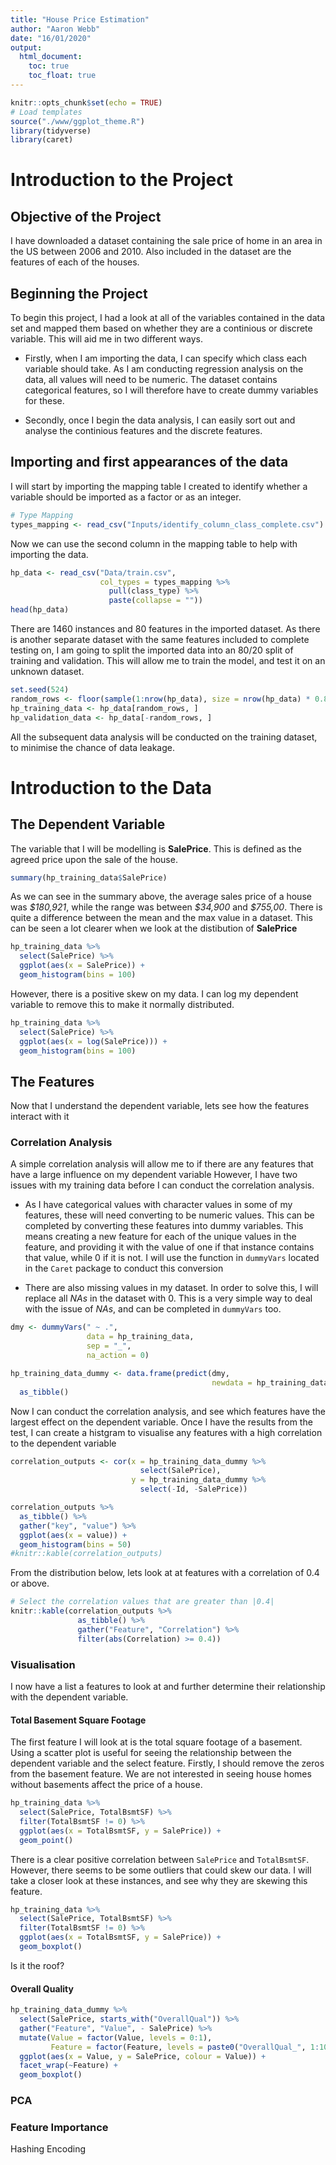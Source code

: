 ```yaml
---
title: "House Price Estimation"
author: "Aaron Webb"
date: "16/01/2020"
output: 
  html_document:
    toc: true
    toc_float: true
---
```


```r
knitr::opts_chunk$set(echo = TRUE)
# Load templates
source("./www/ggplot_theme.R")
library(tidyverse)
library(caret)
```

# Introduction to the Project
## Objective of the Project

I have downloaded a dataset containing the sale price of home in an area in the US between 2006 and 2010.
Also included in the dataset are the features of each of the houses.

## Beginning the Project
To begin this project, I had a look at all of the variables contained in the data set
and mapped them based on whether they are a continious or discrete variable. 
This will aid me in two different ways.

* Firstly, when I am importing the data, I can specify which class each variable should take.
  As I am conducting regression analysis on the data, all values will need to be numeric. The dataset 
  contains categorical features, so I will therefore have to create dummy variables for these.

* Secondly, once I begin the data analysis, I can easily sort out and analyse the continious features 
  and the discrete features.

## Importing and first appearances of the data
I will start by importing the mapping table I created to identify whether a variable should be imported
as a factor or as an integer.

```r
# Type Mapping
types_mapping <- read_csv("Inputs/identify_column_class_complete.csv")
```

Now we can use the second column in the mapping table to help with importing the data.

```r
hp_data <- read_csv("Data/train.csv",
                    col_types = types_mapping %>%
                      pull(class_type) %>%
                      paste(collapse = ""))
head(hp_data)
```

There are 1460 instances and 80 features in the imported dataset.
As there is another separate dataset with the same features included to complete testing on, 
I am going to split the imported data into an 80/20 split of training and validation. 
This will allow me to train the model, and test it on an unknown dataset. 

```r
set.seed(524)
random_rows <- floor(sample(1:nrow(hp_data), size = nrow(hp_data) * 0.8))
hp_training_data <- hp_data[random_rows, ]
hp_validation_data <- hp_data[-random_rows, ]
```

All the subsequent data analysis will be conducted on the training dataset, to minimise the chance of data leakage.

# Introduction to the Data
## The Dependent Variable

The variable that I will be modelling is **SalePrice**.
This is defined as the agreed price upon the sale of the house.

```r
summary(hp_training_data$SalePrice)
```

As we can see in the summary above, the average sales price of a house was *$180,921*, 
while the range was between *$34,900* and *$755,00*. 
There is quite a difference between the mean and the max value in a dataset.
This can be seen a lot clearer when we look at the distibution of **SalePrice** 

```r
hp_training_data %>%
  select(SalePrice) %>%
  ggplot(aes(x = SalePrice)) +
  geom_histogram(bins = 100) 
```

However, there is a positive skew on my data. I can log my dependent variable to remove this to make it normally distributed.

```r
hp_training_data %>%
  select(SalePrice) %>%
  ggplot(aes(x = log(SalePrice))) +
  geom_histogram(bins = 100) 
```

## The Features
Now that I understand the dependent variable, lets see how the features interact with it

### Correlation Analysis
A simple correlation analysis will allow me to if there are any features that have 
a large influence on my dependent variable
However, I have two issues with my training data before I can conduct the correlation analysis.

* As I have categorical values with character values in some of my features, these will need converting 
  to be numeric values. This can be completed by converting these features into dummy
  variables. This means creating a new feature for each of the unique values in the feature,
  and providing it with the value of one if that instance contains that value, while 0 if it 
  is not. I will use the function in `dummyVars` located in the `Caret` package to conduct this conversion

* There are also missing values in my dataset. In order to solve this, I will replace
  all *NAs* in the dataset with 0.
  This is a very simple way to deal with the issue of *NAs*, and can be completed in `dummyVars` too.

  
```r
dmy <- dummyVars(" ~ .",
                 data = hp_training_data,
                 sep = "_",
                 na_action = 0)

hp_training_data_dummy <- data.frame(predict(dmy,
                                             newdata = hp_training_data)) %>%
  as_tibble()
```

Now I can conduct the correlation analysis, and see which features have the largest effect on the dependent variable.
Once I have the results from the test, I can create a histgram to visualise any features with a high correlation to the dependent variable

```r
correlation_outputs <- cor(x = hp_training_data_dummy %>%
                             select(SalePrice),
                           y = hp_training_data_dummy %>%
                             select(-Id, -SalePrice))

correlation_outputs %>%
  as_tibble() %>%
  gather("key", "value") %>%
  ggplot(aes(x = value)) +
  geom_histogram(bins = 50)
#knitr::kable(correlation_outputs)
```

From the distribution below, lets look at at features with a correlation of 0.4 or above.

```r
# Select the correlation values that are greater than |0.4|
knitr::kable(correlation_outputs %>%
               as_tibble() %>%
               gather("Feature", "Correlation") %>%
               filter(abs(Correlation) >= 0.4))
```


### Visualisation
I now have a list a features to look at and further determine their relationship with the dependent variable.

#### Total Basement Square Footage
The first feature I will look at is the total square footage of a basement.
Using a scatter plot is useful for seeing the relationship between the dependent variable and the select feature.
Firstly, I should remove the zeros from the basement feature. 
We are not interested in seeing house homes without basements affect the price of a house.

```r
hp_training_data %>%
  select(SalePrice, TotalBsmtSF) %>%
  filter(TotalBsmtSF != 0) %>%
  ggplot(aes(x = TotalBsmtSF, y = SalePrice)) +
  geom_point()
```

There is a clear positive correlation between `SalePrice` and `TotalBsmtSF`.
However, there seems to be some outliers that could skew our data. 
I will take a closer look at these instances, and see why they are skewing this feature.

```r
hp_training_data %>%
  select(SalePrice, TotalBsmtSF) %>%
  filter(TotalBsmtSF != 0) %>%
  ggplot(aes(x = TotalBsmtSF, y = SalePrice)) +
  geom_boxplot()
```

Is it the roof?

#### Overall Quality
<!-- # ```{r OverallQualityBoxPlot} -->
<!-- # hp_training_data_dummy %>% -->
<!-- #   select(SalePrice, OverallQual_8, OverallQual_9) %>% -->
<!-- #   gather("Feature", "Value", - SalePrice) %>% -->
<!-- #   mutate(Value = factor(Value, levels = 0:1), -->
<!-- #          Feature = factor(Feature, levels = paste0("OverallQual_", 1:10))) %>% -->
<!-- #   ggplot(aes(x = Value, y = SalePrice)) + -->
<!-- #   facet_wrap(~Feature) + -->
<!-- #   geom_boxplot() -->
<!-- # ``` -->


```r
hp_training_data_dummy %>%
  select(SalePrice, starts_with("OverallQual")) %>%
  gather("Feature", "Value", - SalePrice) %>%
  mutate(Value = factor(Value, levels = 0:1),
         Feature = factor(Feature, levels = paste0("OverallQual_", 1:10))) %>%
  ggplot(aes(x = Value, y = SalePrice, colour = Value)) +
  facet_wrap(~Feature) +
  geom_boxplot()
```

### PCA 

### Feature Importance 
Hashing Encoding